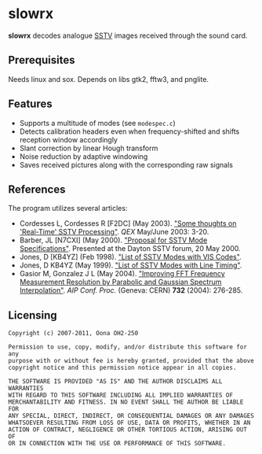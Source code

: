 =slowrx=
'''slowrx''' decodes analogue [http://en.wikipedia.org/wiki/Slow-scan_television SSTV] images received through the sound card.

==Prerequisites==
Needs linux and sox. Depends on libs gtk2, fftw3, and pnglite.

==Features==
*Supports a multitude of modes (see <code>modespec.c</code>)
*Detects calibration headers even when frequency-shifted and shifts reception window accordingly
*Slant correction by linear Hough transform
*Noise reduction by adaptive windowing
*Saves received pictures along with the corresponding raw signals

==References==
The program utilizes several articles:
*Cordesses L, Cordesses R [F2DC] (May 2003). [http://lionel.cordesses.free.fr/gpages/Cordesses.pdf "Some thoughts on 'Real-Time' SSTV Processing"]. ''QEX'' May/June 2003: 3-20.
*Barber, JL [N7CXI] (May 2000). [http://www.barberdsp.com/files/Dayton%20Paper.pdf "Proposal for SSTV Mode Specifications"]. Presented at the Dayton SSTV forum, 20 May 2000.
*Jones, D [KB4YZ] (Feb 1998). [http://www.tima.com/~djones/vis.txt "List of SSTV Modes with VIS Codes"].
*Jones, D KB4YZ (May 1999). [http://www.tima.com/~djones/line.txt "List of SSTV Modes with Line Timing"].
*Gasior M, Gonzalez J L (May 2004). [http://cdsweb.cern.ch/record/738182/files/ab-2004-023.pdf "Improving FFT Frequency Measurement Resolution by Parabolic and Gaussian Spectrum Interpolation"]. ''AIP Conf. Proc.'' (Geneva: CERN) '''732''' (2004): 276-285.

==Licensing==
<pre>Copyright (c) 2007-2011, Oona OH2-250

Permission to use, copy, modify, and/or distribute this software for any
purpose with or without fee is hereby granted, provided that the above
copyright notice and this permission notice appear in all copies.

THE SOFTWARE IS PROVIDED "AS IS" AND THE AUTHOR DISCLAIMS ALL WARRANTIES
WITH REGARD TO THIS SOFTWARE INCLUDING ALL IMPLIED WARRANTIES OF
MERCHANTABILITY AND FITNESS. IN NO EVENT SHALL THE AUTHOR BE LIABLE FOR
ANY SPECIAL, DIRECT, INDIRECT, OR CONSEQUENTIAL DAMAGES OR ANY DAMAGES
WHATSOEVER RESULTING FROM LOSS OF USE, DATA OR PROFITS, WHETHER IN AN
ACTION OF CONTRACT, NEGLIGENCE OR OTHER TORTIOUS ACTION, ARISING OUT OF
OR IN CONNECTION WITH THE USE OR PERFORMANCE OF THIS SOFTWARE.</pre>

